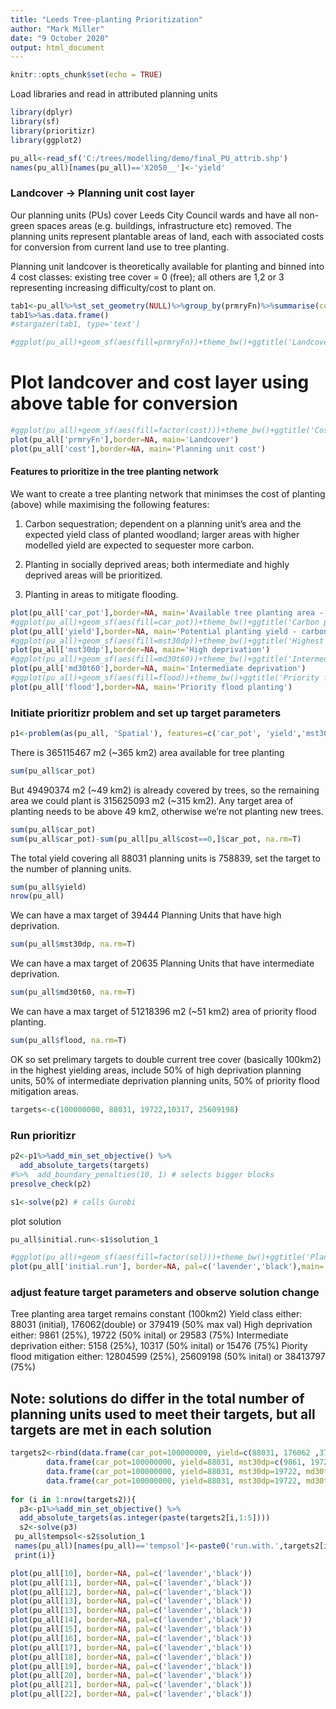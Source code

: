 ```yaml
---
title: "Leeds Tree-planting Prioritization"
author: "Mark Miller"
date: "9 October 2020"
output: html_document
---
```


```r
knitr::opts_chunk$set(echo = TRUE)
```

Load libraries and read in attributed planning units

```r
library(dplyr)
library(sf)
library(prioritizr)
library(ggplot2)

pu_all<-read_sf('C:/trees/modelling/demo/final_PU_attrib.shp')
names(pu_all)[names(pu_all)=='X2050__']<-'yield'
```

### Landcover -> Planning unit cost layer

Our planning units (PUs) cover Leeds City Council wards and have all non-green spaces areas (e.g. buildings, infrastructure etc) removed. The planning units represent plantable areas of land, each with associated costs for conversion from current land use to tree planting.  

Planning unit landcover is theoretically available for planting and binned into 4 cost classes: existing tree cover = 0 (free); all others are 1,2 or 3 representing increasing difficulty/cost to plant on. 
```r

tab1<-pu_all%>%st_set_geometry(NULL)%>%group_by(prmryFn)%>%summarise(cost=first(cost))
tab1%>%as.data.frame()
#stargazer(tab1, type='text')

#ggplot(pu_all)+geom_sf(aes(fill=prmryFn))+theme_bw()+ggtitle('Landcover')
```

# Plot landcover and cost layer using above table for conversion

```r
#ggplot(pu_all)+geom_sf(aes(fill=factor(cost)))+theme_bw()+ggtitle('Cost')
plot(pu_all['prmryFn'],border=NA, main='Landcover')
plot(pu_all['cost'],border=NA, main='Planning unit cost')
```

#### Features to prioritize in the tree planting network

We want to create a tree planting network that minimses the cost of planting (above) while maximising the following features: 

1) Carbon sequestration; dependent on a planning unit's area and the expected yield class of planted woodland; larger areas with higher modelled yield are expected to sequester more carbon.

2) Planting in socially deprived areas; both intermediate and highly deprived areas will be prioritized.

3) Planting in areas to mitigate flooding.

```r
plot(pu_all['car_pot'],border=NA, main='Available tree planting area - carbon sequestration 1')
#ggplot(pu_all)+geom_sf(aes(fill=car_pot))+theme_bw()+ggtitle('Carbon potential')
plot(pu_all['yield'],border=NA, main='Potential planting yield - carbon sequestration 2')
#ggplot(pu_all)+geom_sf(aes(fill=mst30dp))+theme_bw()+ggtitle('Highest 30% Deprivation')
plot(pu_all['mst30dp'],border=NA, main='High deprivation')
#ggplot(pu_all)+geom_sf(aes(fill=md30t60))+theme_bw()+ggtitle('Intermediate Deprivation')
plot(pu_all['md30t60'],border=NA, main='Intermediate deprivation')
#ggplot(pu_all)+geom_sf(aes(fill=flood))+theme_bw()+ggtitle('Priority flood planting')
plot(pu_all['flood'],border=NA, main='Priority flood planting')
```

### Initiate prioritizr problem and set up target parameters

```r
p1<-problem(as(pu_all, 'Spatial'), features=c('car_pot', 'yield','mst30dp', "md30t60", 'flood'),cost_column='cost')
```
There is 365115467 m2 (~365 km2) area available for tree planting 

```r
sum(pu_all$car_pot)
```
But 49490374 m2 (~49 km2) is already covered by trees, so the remaining area we could plant is 315625093 m2 (~315 km2). Any target area of planting needs to be above 49 km2, otherwise we're not planting new trees.
```r
sum(pu_all$car_pot)
sum(pu_all$car_pot)-sum(pu_all[pu_all$cost==0,]$car_pot, na.rm=T)
```
The total yield covering all 88031 planning units is 758839, set the target to the number of planning units.
```r
sum(pu_all$yield)
nrow(pu_all)
```
We can have a max target of 39444 Planning Units that have high deprivation.
```r
sum(pu_all$mst30dp, na.rm=T)
```
We can have a max target of 20635 Planning Units that have intermediate deprivation.
```r
sum(pu_all$md30t60, na.rm=T)
```
We can have a max target of 51218396 m2 (~51 km2) area of priority flood planting.
```r
sum(pu_all$flood, na.rm=T)
```


OK so set prelimary targets to double current tree cover (basically 100km2) in the highest yielding areas, include 50% of high deprivation planning units, 50% of intermediate deprivation planning units, 50% of priority flood mitigation areas.
```r
targets<-c(100000000, 88031, 19722,10317, 25609198)
```

### Run prioritizr

```r
p2<-p1%>%add_min_set_objective() %>%   
  add_absolute_targets(targets)
#%>%  add_boundary_penalties(10, 1) # selects bigger blocks
presolve_check(p2)

s1<-solve(p2) # calls Gurobi
```

plot solution

```r
pu_all$initial.run<-s1$solution_1

#ggplot(pu_all)+geom_sf(aes(fill=factor(sol)))+theme_bw()+ggtitle('Planning solution 1')
plot(pu_all['initial.run'], border=NA, pal=c('lavender','black'),main='Initial planning solution (black in network)')
```

### adjust feature target parameters and observe solution change 

Tree planting area target remains constant (100km2)
Yield class either: 88031 (initial), 176062(double) or 379419 (50% max val)
High deprivation either: 9861 (25%), 19722 (50% inital) or 29583 (75%)
Intermediate deprivation either: 5158 (25%), 10317 (50% inital) or 15476 (75%)
Piority flood mitigation either: 12804599 (25%), 25609198 (50% inital) or 38413797 (75%)

## Note: solutions do differ in the total number of planning units used to meet their targets, but all targets are met in each solution

```r

targets2<-rbind(data.frame(car_pot=100000000, yield=c(88031, 176062 ,379419), mst30dp=19722, md30t60=10317, flood= 25609198, name='Yield', lev=c('low', 'med', 'high')),
        data.frame(car_pot=100000000, yield=88031, mst30dp=c(9861, 19722, 29583), md30t60=10317, flood= 25609198, name='High Depr', lev=c('low', 'med', 'high')),
        data.frame(car_pot=100000000, yield=88031, mst30dp=19722, md30t60=c(5158, 10317, 15476), flood= 25609198, name='Intermediate Depr', lev=c('low', 'med', 'high')),
        data.frame(car_pot=100000000, yield=88031, mst30dp=19722, md30t60=10317, flood= c(12804599, 25609198, 38413797), name='Flood mitigaton', lev=c('low', 'med', 'high')))
 
for (i in 1:nrow(targets2)){
  p3<-p1%>%add_min_set_objective() %>%   
  add_absolute_targets(as.integer(paste(targets2[i,1:5])))
  s2<-solve(p3) 
 pu_all$tempsol<-s2$solution_1
 names(pu_all)[names(pu_all)=='tempsol']<-paste0('run.with.',targets2[i,7],'.',targets2[i,6])
 print(i)}             
```
```r
plot(pu_all[10], border=NA, pal=c('lavender','black'))
plot(pu_all[11], border=NA, pal=c('lavender','black'))
plot(pu_all[12], border=NA, pal=c('lavender','black'))
plot(pu_all[13], border=NA, pal=c('lavender','black'))
plot(pu_all[13], border=NA, pal=c('lavender','black'))
plot(pu_all[14], border=NA, pal=c('lavender','black'))
plot(pu_all[15], border=NA, pal=c('lavender','black'))
plot(pu_all[16], border=NA, pal=c('lavender','black'))
plot(pu_all[17], border=NA, pal=c('lavender','black'))
plot(pu_all[18], border=NA, pal=c('lavender','black'))
plot(pu_all[19], border=NA, pal=c('lavender','black'))
plot(pu_all[20], border=NA, pal=c('lavender','black'))
plot(pu_all[21], border=NA, pal=c('lavender','black'))
plot(pu_all[22], border=NA, pal=c('lavender','black'))
```
